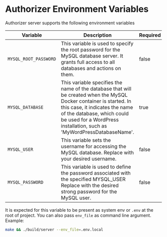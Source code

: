 # Authorizer Environment Variables

Authorizer server supports the following environment variables

| Variable              | Description                                                                                                                                                                                                                                                 | Required | Default Value             |
| --------------------- | ----------------------------------------------------------------------------------------------------------------------------------------------------------------------------------------------------------------------------------------------------------- | -------- | ------------------------- |
| `MYSQL_ROOT_PASSWORD` | This variable is used to specify the root password for the MySQL database server. It grants full access to all databases and actions on them.                                                                                                               | false    |                           |
| `MYSQL_DATABASE`      | This variable specifies the name of the database that will be created when the MySQL Docker container is started. In this case, it indicates the name of the database, which could be used for a WordPress installation, such as 'MyWordPressDatabaseName'. | true     | 'MyWordPressDatabaseName' |
| `MYSQL_USER`          | This variable sets the username for accessing the MySQL database. Replace <add> with your desired username.                                                                                                                                                 | false    |                           |
| `MYSQL_PASSWORD`      | This variable is used to define the password associated with the specified MYSQL_USER Replace <add> with the desired strong password for the MySQL user.                                                                                                    | false    |                           |

It is expected for this variable to be present as system env or `.env` at the root of project. You can also pass `env_file` as command line argument. Example:

```sh
make && ./build/server --env_file=.env.local
```
